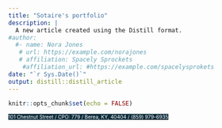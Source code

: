 ```yaml
---
title: "Sotaire's portfolio"
description: |
  A new article created using the Distill format.
#author:
  #- name: Nora Jones 
   # url: https://example.com/norajones
   # affiliation: Spacely Sprockets
    #affiliation_url: #https://example.com/spacelysprokets
date: "`r Sys.Date()`"
output: distill::distill_article
---
```


```r
knitr::opts_chunk$set(echo = FALSE)
```




<span style="background-color: #0F2E3D; color: white; font-size: 10px;">101 Chestnut Street / CPO: 779 / </span>
  <span style="background-color: #0F2E3D; color: white; font-size: 10px;">Berea, KY, 40404 / </span>
  [<span style="background-color: #0F2E3D; color: white; font-size: 10px;">(859) 979-6935</span>](tel:+1234567890)